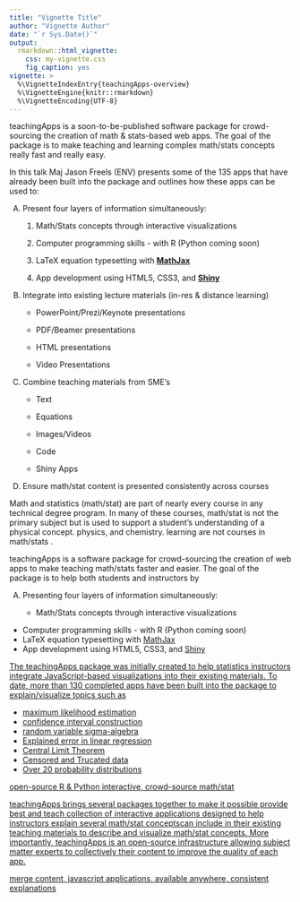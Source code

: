```yaml
---
title: "Vignette Title"
author: "Vignette Author"
date: "`r Sys.Date()`"
output: 
  rmarkdown::html_vignette:
    css: my-vignette.css
    fig_caption: yes
vignette: >
  %\VignetteIndexEntry{teachingApps-overview}
  %\VignetteEngine{knitr::rmarkdown}
  %\VignetteEncoding{UTF-8}
---
```


teachingApps is a soon-to-be-published software package for crowd-sourcing the creation of math & stats-based web apps. The goal of the package is to make teaching and learning complex math/stats concepts really fast and really easy.

In this talk Maj Jason Freels (ENV) presents some of the 135 apps that have already been built into the package and outlines how these apps can be used to:
 
A) Present four layers of information simultaneously:

    1) Math/Stats concepts through interactive visualizations

    2) Computer programming skills - with R (Python coming soon)

    3) LaTeX equation typesetting with <a target=' ' href='https://www.mathjax.org/'><b>MathJax</b></a>

    4) App development using HTML5, CSS3, and <a target=' ' href='http://shiny.rstudio.com/'><b>Shiny</b></a><br/>

B) Integrate into existing lecture materials (in-res & distance learning)

    + PowerPoint/Prezi/Keynote presentations

    + PDF/Beamer presentations

    + HTML presentations

    + Video Presentations

C) Combine teaching materials from SME's

    + Text

    + Equations

    + Images/Videos

    + Code

    + Shiny Apps

D) Ensure math/stat content is presented consistently across courses 

Math and statistics (math/stat) are part of nearly every course 
in any technical degree program. In many of these courses, math/stat is not the 
primary subject but is used to support a student's understanding of a physical concept. 
physics, and chemistry.  learning are not courses
in math/stats \code{LaTeX, code} \code{reduce overlap}.

teachingApps is a software package for crowd-sourcing the creation of 
web apps to make teaching math/stats faster and easier. The goal
of the package is to help both students and instructors by 

A) Presenting four layers of information simultaneously:

   - Math/Stats concepts through interactive visualizations
- Computer programming skills - with R (Python coming soon)
- LaTeX equation typesetting with <a target=' ' href='https://www.mathjax.org/'>MathJax</a>
- App development using HTML5, CSS3, and <a target=' ' href='http://shiny.rstudio.com/'>Shiny

The teachingApps package was initially created to help statistics
instructors integrate JavaScript-based visualizations into their existing
materials.  To date, more than 130 completed apps have been built into the 
package to explain/visualize topics such as

- maximum likelihood estimation
- confidence interval construction
- random variable sigma-algebra
- Explained error in linear regression
- Central Limit Theorem
- Censored and Trucated data
- Over 20 probability distributions  


open-source R & Python
interactive, crowd-source math/stat

teachingApps brings several packages together to make it possible provide best 
and teach
 collection of interactive applications designed to help instructors explain
several math/stat conceptscan include in their existing teaching 
materials to describe and visualize math/stat concepts.  More importantly, teachingApps 
is an open-source infrastructure allowing subject matter experts to collectively
their content to improve the quality of each app.

merge content, javascript applications, available anywhere, consistent explanations
